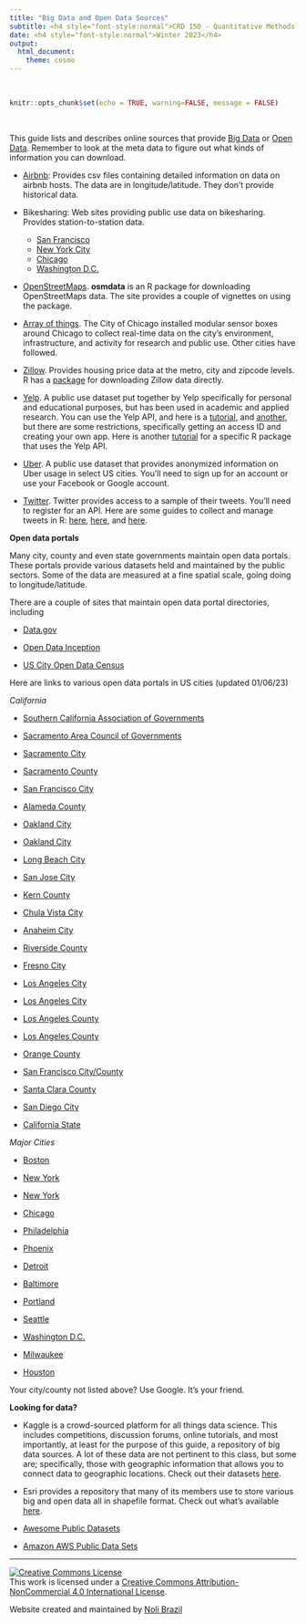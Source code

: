 ```yaml
---
title: "Big Data and Open Data Sources"
subtitle: <h4 style="font-style:normal">CRD 150 - Quantitative Methods in Community Research</h4>
date: <h4 style="font-style:normal">Winter 2023</h4>
output: 
  html_document:
    theme: cosmo
---
```





<style>
p.comment {
background-color: #DBDBDB;
padding: 10px;
border: 1px solid black;
margin-left: 25px;
border-radius: 5px;
font-style: normal;
}

h1.title {
  font-weight: bold;
  font-family: Arial;  
}

h2.title {
  font-family: Arial;  
}

</style>


<style type="text/css">
#TOC {
  font-size: 13px;
  font-family: Arial;
}
</style>


\

```r
knitr::opts_chunk$set(echo = TRUE, warning=FALSE, message = FALSE)
```

\

This guide lists and describes online sources that provide [Big Data](https://en.wikipedia.org/wiki/Big_data) or [Open Data](https://ash.harvard.edu/files/open_government.pdf).  Remember to look at the meta data to figure out what kinds of information you can download.
\


* [Airbnb](http://insideairbnb.com/get-the-data.html): Provides csv files containing detailed information on data on airbnb hosts.  The data are in longitude/latitude.  They don't provide historical data.

* Bikesharing: Web sites providing public use data on bikesharing.  Provides station-to-station data.
    + [San Francisco](https://www.lyft.com/bikes/bay-wheels/system-data)  
    + [New York City](https://www.citibikenyc.com/system-data) 
    + [Chicago](https://www.divvybikes.com/system-data) 
    + [Washington D.C.](https://www.capitalbikeshare.com/system-data)

* [OpenStreetMaps](https://ropensci.github.io/osmdata/).  **osmdata** is an R package for downloading OpenStreetMaps data.  The site provides a couple of vignettes on using the package.

* [Array of things](https://arrayofthings.github.io/).  The City of Chicago installed modular sensor boxes around Chicago to collect real-time data on the city’s environment, infrastructure, and activity for research and public use. Other cities have followed.

* [Zillow](https://www.zillow.com/research/data/). Provides housing price data at the metro, city and zipcode levels.  R has a [package](https://cran.r-project.org/web/packages/ZillowR/index.html) for downloading Zillow data directly.

* [Yelp](https://www.yelp.com/dataset).  A public use dataset put together by Yelp specifically for personal and educational purposes, but has been used in academic and applied research.  You can use the Yelp API, and here is a [tutorial](https://billpetti.github.io/2017-12-23-use-yelp-api-r-rstats/), and [another](https://www.youtube.com/watch?v=qyGYItbMKkM), but there are some restrictions, specifically getting an access ID and creating your own app.  Here is another [tutorial](https://github.com/richierocks/yelp) for a specific R package that uses the Yelp API.

* [Uber](https://movement.uber.com/?lang=en-US).  A public use dataset that provides anonymized information on Uber usage in select US cities.  You'll need to sign up for an account or use your Facebook or Google account.

* [Twitter](https://developer.twitter.com/en/docs/tweets/search/api-reference/get-search-tweets). Twitter provides access to a sample of their tweets.  You'll need to register for an API.  Here are some guides to collect and manage tweets in R: [here](https://www.earthdatascience.org/courses/earth-analytics/get-data-using-apis/use-twitter-api-r/), [here](https://info5940.infosci.cornell.edu/notes/webdata/twitter-api-practice/), and [here](https://cran.r-hub.io/web/packages/rtweet/vignettes/intro.html).


**Open data portals**

Many city, county and even state governments maintain open data portals.  These portals provide various datasets held and maintained by the public sectors.  Some of the data are measured at a fine spatial scale, going doing to longitude/latitude.  

There are a couple of sites that maintain open data portal directories, including

* [Data.gov](https://www.data.gov/open-gov/)

* [Open Data Inception](https://opendatainception.io/)

* [US City Open Data Census](http://us-cities.survey.okfn.org/)

Here are links to various open data portals in US cities (updated 01/06/23)

*California*

* [Southern California Association of Governments](http://gisdata-scag.opendata.arcgis.com/)

* [Sacramento Area Council of Governments](https://data.sacog.org/)

* [Sacramento City](http://data.cityofsacramento.org/)

* [Sacramento County](http://data-sacramentocounty.opendata.arcgis.com/)

* [San Francisco City](https://datasf.org/opendata/)

* [Alameda County](https://data.acgov.org/)

* [Oakland City](https://data.oaklandca.gov/)

* [Oakland City](http://data.openoakland.org/)

* [Long Beach City](http://www.longbeach.gov/openlb/)

* [San Jose City](https://data.sanjoseca.gov/home)

* [Kern County](https://geodat-kernco.opendata.arcgis.com/)

* [Chula Vista City](https://chulavista-cvgis.opendata.arcgis.com/)

* [Anaheim City](http://data-anaheim.opendata.arcgis.com/)

* [Riverside County](https://data.countyofriverside.us/)

* [Fresno City](https://gis-cityoffresno.hub.arcgis.com/)

* [Los Angeles City](https://data.lacity.org/)

* [Los Angeles City](http://geohub.lacity.org/)

* [Los Angeles County](https://data.lacounty.gov/)

* [Los Angeles County](https://egis-lacounty.hub.arcgis.com/)

* [Orange County](http://data-ocpw.opendata.arcgis.com/)

* [San Francisco City/County](https://datasf.org/)

* [Santa Clara County](https://data.sccgov.org/)

* [San Diego City](https://data.sandiego.gov/)

* [California State](https://data.ca.gov/)

*Major Cities*

* [Boston](https://data.boston.gov/)

* [New York](https://data.ny.gov/)

* [New York](https://opendata.cityofnewyork.us/data/)

* [Chicago](https://data.cityofchicago.org/)

* [Philadelphia](https://www.opendataphilly.org/)

* [Phoenix](https://www.phoenixopendata.com/)

* [Detroit](https://data.detroitmi.gov/)

* [Baltimore](https://data.baltimorecity.gov/)

* [Portland](https://gis-pdx.opendata.arcgis.com/)

* [Seattle](https://data.seattle.gov/)

* [Washington D.C.](http://opendata.dc.gov/)

* [Milwaukee](https://data.milwaukee.gov/)

* [Houston](http://data.houstontx.gov/)

Your city/county not listed above? Use Google. It's your friend.

**Looking for data?**

* Kaggle is a crowd-sourced platform for all things data science.  This includes competitions, discussion forums, online tutorials, and most importantly, at least for the purpose of this guide, a repository of big data sources.  A lot of these data are not pertinent to this class, but some are; specifically, those with geographic information that allows you to connect data to geographic locations. Check out their datasets [here](https://www.kaggle.com/datasets).

* Esri provides a repository that many of its members use to store various big and open data all in shapefile format.  Check out what's available [here](http://hub.arcgis.com/pages/open-data).

* [Awesome Public Datasets](https://github.com/awesomedata/awesome-public-datasets)

* [Amazon AWS Public Data Sets](https://registry.opendata.aws/)


***

<a rel="license" href="http://creativecommons.org/licenses/by-nc/4.0/"><img alt="Creative Commons License" style="border-width:0" src="https://i.creativecommons.org/l/by-nc/4.0/88x31.png" /></a><br />This work is licensed under a <a rel="license" href="http://creativecommons.org/licenses/by-nc/4.0/">Creative Commons Attribution-NonCommercial 4.0 International License</a>.


Website created and maintained by [Noli Brazil](https://nbrazil.faculty.ucdavis.edu/)